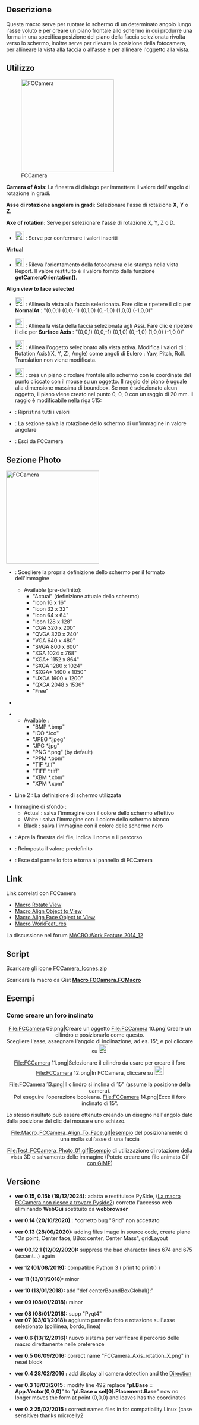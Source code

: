 <languages/>
{{Macro/it
|Name=Macro FCCamera
|Translate=Posizione camera
|Icon=FCCamera_00.png
|Description=Questa macro consente di ruotare lo schermo di un angolo e di un asse definiti e di creare un piano rivolto verso lo schermo per creare una forma nel piano specificato, posizionare la faccia selezionata rivolta verso lo schermo, rilevare la posizione della telecamera, allineare la vista alla faccia o all'asse, allineare l'oggetto alla vista. ruotare lo schermo di un angolo e di un asse definiti e creare un piano rivolto verso lo schermo per creare una forma nel piano specificato, posizionare la faccia selezionata rivolta verso lo schermo, rilevare la posizione della telecamera, allineare la vista alla faccia o all'asse, allineare l'oggetto alla vista.
|Author=Mario52
|Version=0.15b
|Date=2024/12/19
|FCVersion=1.00 e successive
|Download=[https://wiki.freecad.org/images/2/25/FCCamera_00.png ToolBar Icon]
}}

<span id="Description"></span>
==Descrizione==

Questa macro serve per ruotare lo schermo di un determinato angolo lungo l'asse voluto e per creare un piano frontale allo schermo in cui produrre una forma in una specifica posizione del piano della faccia selezionata rivolta verso lo schermo, inoltre serve per rilevare la posizione della fotocamera, per allineare la vista alla faccia o all'asse e per allineare l'oggetto alla vista. 

{{Codeextralink|https://gist.githubusercontent.com/mario52a/4aa545c23b323cf68824/raw/b31c64d26788b796750095eca4a6b92803537732/Macro%2520FCCamera.FCMacro}}

<span id="Usage"></span>
== Utilizzo ==

[[File:Macro FCCamera 00.png|250px|left|FCCamera]]

'''Camera of Axis''': La finestra di dialogo per immettere il valore dell'angolo di rotazione in gradi.

'''Asse di rotazione angolare in gradi''': Selezionare l'asse di rotazione '''X''', '''Y''' o '''Z'''.

'''Axe of rotation''': Serve per selezionare l'asse di rotazione X, Y, Z o D.

* [[File:FCCamera_01.png|24px]] {{KEY|Accept the rotation}} : Serve per confermare i valori inseriti

'''Virtual'''

* [[File:FCCamera_02.png|24px]] {{KEY|Detect camera orientation}} : Rileva l'orientamento della fotocamera e lo stampa nella vista Report. Il valore restituito è il valore fornito dalla funzione '''getCameraOrientation()'''.

'''Align view to face selected'''

* [[File:FCCamera_03.png|24px]] {{KEY|To Face.}} : Allinea la vista alla faccia selezionata. Fare clic e ripetere il clic per '''NormalAt''' : "(0,0,1) (0,0,-1) (0,1,0) (0,-1,0) (1,0,0) (-1,0,0)"

* [[File:FCCamera_04.png|24px]] {{KEY|To Axis.}} : Allinea la vista della faccia selezionata agli Assi. Fare clic e ripetere il clic per '''Surface Axis''' : "(0,0,1) (0,0,-1) (0,1,0) (0,-1,0) (1,0,0) (-1,0,0)"

* [[File:FCCamera_05.png|24px]] {{KEY|Align object to view.}} : Allinea l'oggetto selezionato alla vista attiva. Modifica i valori di : Rotation Axis((X, Y, Z), Angle) come angoli di Eulero : Yaw, Pitch, Roll. Translation non viene modificata.

* [[File:FCCamera_06.png|24px]] {{KEY|Create plane of view.}} : crea un piano circolare frontale allo schermo con le coordinate del punto cliccato con il mouse su un oggetto. Il raggio del piano è uguale alla dimensione massima di boundbox. Se non è selezionato alcun oggetto, il piano viene creato nel punto 0, 0, 0 con un raggio di 20 mm. Il raggio è modificabile nella riga 515:
{{Code|code=
        rayon = 20                            # Radius of plane
}}

*{{KEY|[[File:FCCamera_07.png|24px]] Reset.}}: Ripristina tutti i valori
*{{KEY|[[File:FCCamera_00.png|24px]] Photo.}}: La sezione salva la rotazione dello schermo di un'immagine in valore angolare
*{{KEY|[[File:FCCamera_08.png|24px]] Quit.}} : Esci da FCCamera

{{clear}}
==Sezione Photo==

[[File:Macro FCCamera 00b.png|250px|left|FCCamera]]
{{clear}}

*{{KEY|ComboBox Actual }} : Scegliere la propria definizione dello schermo per il formato dell'immagine
**Available (pre-definito):
***"Actual" (definizione attuale dello schermo)
***"Icon 16 x 16"
***"Icon 32 x 32"
***"Icon 64 x 64"
***"Icon 128 x 128"
***"CGA 320 x 200"
***"QVGA 320 x 240"
***"VGA 640 x 480"
***"SVGA 800 x 600"
***"XGA 1024 x 768"
***"XGA+ 1152 x 864"
***"SXGA 1280 x 1024"
***"SXGA+ 1400 x 1050"
***"UXGA 1600 x 1200"
***"QXGA 2048 x 1536"
***"Free"

*{{KEY|SpinBox X and Y }}

*{{KEY|ComboBox  Format image}}
**Available :
***"BMP *.bmp"
***"ICO *.ico"
***"JPEG *.jpeg"
***"JPG *.jpg"
***"PNG *.png" (by default)
***"PPM *.ppm"
***"TIF *.tif"
***"TIFF *.tiff"
***"XBM *.xbm"
***"XPM *.xpm"

{{clear}}

*Line 2 : La definizione di schermo utilizzata

*Immagine di sfondo :
** Actual : salva l'immagine con il colore dello schermo effettivo
** White : salva l'immagine con il colore dello schermo bianco
** Black : salva l'immagine con il colore dello schermo nero

*{{KEY|[[File:FCCamera_00.png|24px]] Launch}} : Apre la finestra del file, indica il nome e il percorso
*{{KEY|[[File:FCCamera_07.png|24px]] Reset}} : Reimposta il valore predefinito
*{{KEY|[[File:FCCamera_00.png|24px]] Return}} : Esce dal pannello foto e torna al pannello di FCCamera
{{clear}}

<span id="Links"></span>
==Link==

Link correlati con FCCamera

*[[Macro_Rotate_View/it|Macro Rotate View]]
*[[Macro Align Object to View/it|Macro Align Object to View]]
*[[Macro_Align_Face_Object_to_View/it|Macro Align Face Object to View]]
*[[Macro_WorkFeatures/it|Macro WorkFeatures]]

La discussione nel forum [http://forum.freecadweb.org/viewtopic.php?f=22&t=9056 MACRO:Work Feature 2014_12]

==Script==

Scaricare gli icone [https://forum.freecadweb.org/download/file.php?id=79288 FCCamera_Icones.zip]

Scaricare la macro da Gist [https://gist.github.com/mario52a/4aa545c23b323cf68824 '''Macro FCCamera.FCMacro''']

<span id="Examples"></span>
== Esempi ==

<span id="How_to_place_an_angle_hole"></span>
===Come creare un foro inclinato===

<center>
<gallery widths="300" heights="280">
File:FCCamera 09.png|Creare un oggetto
File:FCCamera 10.png|Creare un cilindro e posizionarlo come questo. <br />Scegliere l'asse, assegnare l'angolo di inclinazione, ad es. 15°, e poi cliccare su  [[File:FCCamera_01.png|24px]] {{KEY|Accept the rotation}}
</gallery>
</center>

<center>
<gallery widths="300" heights="280">
File:FCCamera 11.png|Selezionare il cilindro da usare per creare il foro
File:FCCamera 12.png|In FCCamera, cliccare su  [[File:FCCamera_05.png|24px]] {{KEY|Align Object to View}}
</gallery>
</center>

<center>
<gallery widths="300" heights="280">
File:FCCamera 13.png|Il cilindro si inclina di 15° (assume la posizione della camera).<br />Poi eseguire l'operazione booleana.
File:FCCamera 14.png|Ecco il foro inclinato di 15°.
</gallery>
</center>

Lo stesso risultato può essere ottenuto creando un disegno nell'angolo dato dalla posizione del clic del mouse e uno schizzo.

<center>
<gallery widths="750" heights="700">
File:Macro_FCCamera_Align_To_Face.gif|esempio del posizionamento di una molla sull'asse di una faccia
</gallery>
</center>
<center>
<gallery widths="850" heights="550">
File:Test_FCCamera_Photo_01.gif|Esempio di utilizzazione di rotazione della vista 3D e salvamento delle immagine (Potete creare uno filo animato Gif [https://www.gimp.org/ con GIMP])
</gallery>
</center>

<span id="Version"></span>
==Versione==

*'''ver 0.15, 0.15b (19/12/2024):''' adatta e restituisce PySide, ([https://forum.freecad.org/viewtopic.php?p=797838 La macro FCCamera non riesce a trovare Pyside2]) corretto l'accesso web eliminando '''WebGui''' sostituito da '''webbrowser'''
{{Code|code=
####
try:
    import webbrowser
    webbrowser.open("http://www.freecadweb.org/wiki/index.php?title=Macro_FCCamera")
except Exception:
    None
####
####
import urllib
from urllib import request

contentPage = request.urlopen("https://wiki.freecadweb.org/Macro_FCCamera").readlines()
####
}}
*'''ver 0.14 (20/10/2020) :''' *corretto bug "Grid" non accettato

*'''ver 0.13 (28/06/2020):''' adding files image in source code, create plane "On point, Center face, BBox center, Center Mass", gridLayout

*'''ver 00.12.1 (12/02/2020):''' suppress the bad character lines  674 and 675 (accent...) again

*'''ver 12 (01/08/2019):''' compatible Python 3 ( print to print() )

*'''ver 11 (13/01/2018):''' minor

*'''ver 10 (13/01/2018):''' add "def centerBoundBoxGlobal():"

*'''ver 09 (08/01/2018):''' minor

*'''ver 08 (08/01/2018):''' supp "Pyqt4" 
*'''ver 07 (03/01/2018):''' aggiunto pannello foto e rotazione sull'asse selezionato (polilinea, bordo, linea)

*'''ver 0.6 (13/12/2016):''' nuovo sistema per verificare il percorso delle macro direttamente nelle preferenze 

{{Code|code=
#path = FreeCAD.ConfigGet("AppHomePath")
#path = FreeCAD.ConfigGet("UserAppData")
#path = "your path"
param = FreeCAD.ParamGet("User parameter:BaseApp/Preferences/Macro")# macro path
path = param.GetString("MacroPath","") + "/"                        # macro path
path = path.replace("\\","/")
App.Console.PrintMessage("Path locality to FCCamera.....images.png [ " + path + " ]"+"\n")
}}

*'''ver 0.5 06/09/2016:''' correct name "FCCamera_Axis_rotation_X.png" in reset block

*'''ver 0.4 28/02/2016 :''' add display all camera detection and the [http://forum.freecadweb.org/viewtopic.php?f=13&t=14213#p114667 Direction] 

*'''ver 0.3 18/03/2015 :''' modify line 492 replace "'''pl.Base = App.Vector(0,0,0)'''" to "'''pl.Base = sel[0].Placement.Base'''" now no longer moves the form at point (0,0,0) and leaves has the coordinates

*'''ver 0.2 25/02/2015 :''' correct names files in for compatibility Linux (case sensitive) thanks microelly2